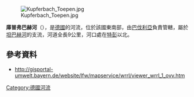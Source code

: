 {{Onesource|time=2020-12-10T03:32:46+00:00}}
{{Coord|50|23|55.3|N|11|51|36.0|E|display=title}}
[[Image:Kupferbach_Toepen.jpg|right]]

'''庫普弗巴赫河'''（{{lang-de|Kupferbach}}），是[[德國|德國]]的河流，位於該國東南部，由[[巴伐利亞|巴伐利亞]]負責管轄，屬於[[坦巴赫河_(薩勒河支流)|坦巴赫河]]的支流，河道全長9公里，河口處在[[特彭|特彭]]以北。

==參考資料==
* http://gisportal-umwelt.bayern.de/website/lfw/mapservice/wrrl/viewer_wrrl_1_ovv.htm {{Webarchive|url=https://archive.is/20050409031701/http://gisportal-umwelt.bayern.de/website/lfw/mapservice/wrrl/viewer_wrrl_1_ovv.htm |date=2005-04-09 }}

{{Germany-geo-stub}}
[[Category:德國河流|Category:德國河流]]
